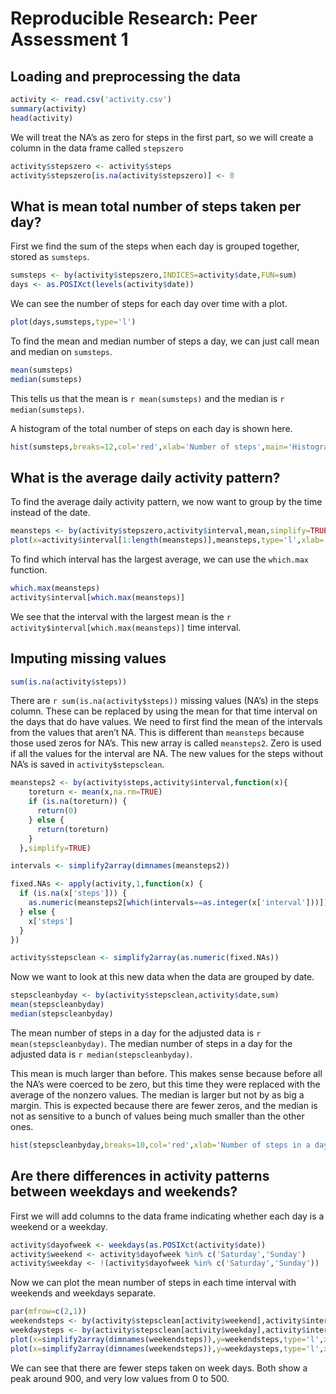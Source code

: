 # Reproducible Research: Peer Assessment 1


## Loading and preprocessing the data

```r
activity <- read.csv('activity.csv')
summary(activity)
head(activity)
```

We will treat the NA's as zero for steps in the first part, so we will create a column in the data frame called `stepszero`

```r
activity$stepszero <- activity$steps
activity$stepszero[is.na(activity$stepszero)] <- 0
```

## What is mean total number of steps taken per day?


First we find the sum of the steps when each day is grouped together, stored as `sumsteps`.

```r
sumsteps <- by(activity$stepszero,INDICES=activity$date,FUN=sum)
days <- as.POSIXct(levels(activity$date))
```

We can see the number of steps for each day over time with a plot.

```r
plot(days,sumsteps,type='l')
```

To find the mean and median number of steps a day, we can just call mean and median on `sumsteps`.

```r
mean(sumsteps)
median(sumsteps)
```

This tells us that the mean is `r mean(sumsteps)` and the median is `r median(sumsteps)`.

A histogram of the total number of steps on each day is shown here.

```r
hist(sumsteps,breaks=12,col='red',xlab='Number of steps',main='Histogram of total number of steps in a day')
```

## What is the average daily activity pattern?

To find the average daily activity pattern, we now want to group by the time instead of the date.

```r
meansteps <- by(activity$stepszero,activity$interval,mean,simplify=TRUE)
plot(x=activity$interval[1:length(meansteps)],meansteps,type='l',xlab='Interval',ylab='Mean number of steps',main='Mean number of steps grouped by time interval')
```

To find which interval has the largest average, we can use the `which.max` function.

```r
which.max(meansteps)
activity$interval[which.max(meansteps)]
```

We see that the interval with the largest mean is the `r activity$interval[which.max(meansteps)]` time interval.

## Imputing missing values

```r
sum(is.na(activity$steps))
```

There are `r sum(is.na(activity$steps))` missing values (NA's) in the steps column. These can be replaced by using the mean for that time interval on the days that do have values. We need to first find the mean of the intervals from the values that aren't NA. This is different than `meansteps` because those used zeros for NA's. This new array is called `meansteps2`. Zero is used if all the values for the interval are NA. The new values for the steps without NA's is saved in `activity$stepsclean`.

```r
meansteps2 <- by(activity$steps,activity$interval,function(x){
    toreturn <- mean(x,na.rm=TRUE)
    if (is.na(toreturn)) {
      return(0)
    } else {
      return(toreturn)
    }
  },simplify=TRUE)

intervals <- simplify2array(dimnames(meansteps2))

fixed.NAs <- apply(activity,1,function(x) {
  if (is.na(x['steps'])) {
    as.numeric(meansteps2[which(intervals==as.integer(x['interval']))])
  } else {
    x['steps']
  }
})

activity$stepsclean <- simplify2array(as.numeric(fixed.NAs))
```

Now we want to look at this new data when the data are grouped by date.

```r
stepscleanbyday <- by(activity$stepsclean,activity$date,sum)
mean(stepscleanbyday)
median(stepscleanbyday)
```

The mean number of steps in a day for the adjusted data is `r mean(stepscleanbyday)`.
The median number of steps in a day for the adjusted data is `r median(stepscleanbyday)`.

This mean is much larger than before. This makes sense because before all the NA's were coerced to be zero, but this time they were replaced with the average of the nonzero values. The median is larger but not by as big a margin. This is expected because there are fewer zeros, and the median is not as sensitive to a bunch of values being much smaller than the other ones.

```r

hist(stepscleanbyday,breaks=10,col='red',xlab='Number of steps in a day',main='Histogram of number of steps per day after adjusting data')

```

## Are there differences in activity patterns between weekdays and weekends?

First we will add columns to the data frame indicating whether each day is a weekend or a weekday.

```r
activity$dayofweek <- weekdays(as.POSIXct(activity$date))
activity$weekend <- activity$dayofweek %in% c('Saturday','Sunday')
activity$weekday <- !(activity$dayofweek %in% c('Saturday','Sunday'))
```

Now we can plot the mean number of steps in each time interval with weekends and weekdays separate.

```r
par(mfrow=c(2,1))
weekendsteps <- by(activity$stepsclean[activity$weekend],activity$interval[activity$weekend],mean,simplify=T)
weekdaysteps <- by(activity$stepsclean[activity$weekday],activity$interval[activity$weekday],mean,simplify=T)
plot(x=simplify2array(dimnames(weekendsteps)),y=weekendsteps,type='l',xlab='Interval',ylab='Mean number of steps',main='Weekend mean steps by interval after adjusting for NAs')
plot(x=simplify2array(dimnames(weekendsteps)),y=weekdaysteps,type='l',xlab='Interval',ylab='Mean number of steps',main='Weekday mean steps by interval after adjusting for NAs')
```

We can see that there are fewer steps taken on week days. Both show a peak around 900, and very low values from 0 to 500. 